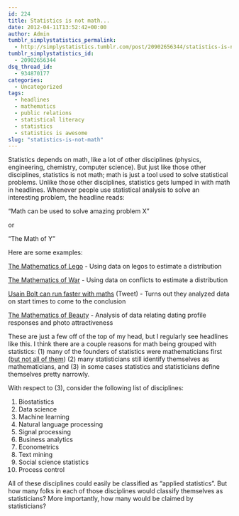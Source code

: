 ```yaml
---
id: 224
title: Statistics is not math...
date: 2012-04-11T13:52:42+00:00
author: Admin
tumblr_simplystatistics_permalink:
  - http://simplystatistics.tumblr.com/post/20902656344/statistics-is-not-math
tumblr_simplystatistics_id:
  - 20902656344
dsq_thread_id:
  - 934870177
categories:
  - Uncategorized
tags:
  - headlines
  - mathematics
  - public relations
  - statistical literacy
  - statistics
  - statistics is awesome
slug: "statistics-is-not-math"
---
```

Statistics depends on math, like a lot of other disciplines (physics, engineering, chemistry, computer science). But just like those other disciplines, statistics is not math; math is just a tool used to solve statistical problems. Unlike those other disciplines, statistics gets lumped in with math in headlines. Whenever people use statistical analysis to solve an interesting problem, the headline reads:

&#8220;Math can be used to solve amazing problem X&#8221;

or

&#8220;The Math of Y&#8221; 

Here are some examples:

<a href="http://www.wired.com/wiredscience/2012/01/the-mathematics-of-lego/" target="_blank">The Mathematics of Lego</a> - Using data on legos to estimate a distribution

<a href="http://www.ted.com/talks/sean_gourley_on_the_mathematics_of_war.html" target="_blank">The Mathematics of War</a> - Using data on conflicts to estimate a distribution

<a href="https://twitter.com/#!/Cambridge_Uni/status/187844697170001920" target="_blank">Usain Bolt can run faster with maths</a> (Tweet) - Turns out they analyzed data on start times to come to the conclusion

<a href="http://blog.okcupid.com/index.php/the-mathematics-of-beauty/" target="_blank">The Mathematics of Beauty</a> - Analysis of data relating dating profile responses and photo attractiveness

These are just a few off of the top of my head, but I regularly see headlines like this. I think there are a couple reasons for math being grouped with statistics: (1) many of the founders of statistics were mathematicians first (<a href="http://en.wikipedia.org/wiki/Ronald_Fisher" target="_blank">but not all of them</a>) (2) many statisticians still identify themselves as mathematicians, and (3) in some cases statistics and statisticians define themselves pretty narrowly. 

With respect to (3), consider the following list of disciplines:

  1. Biostatistics
  2. Data science
  3. Machine learning
  4. Natural language processing
  5. Signal processing
  6. Business analytics
  7. Econometrics
  8. Text mining
  9. Social science statistics
 10. Process control

All of these disciplines could easily be classified as &#8220;applied statistics&#8221;. But how many folks in each of those disciplines would classify themselves as statisticians? More importantly, how many would be claimed by statisticians? 
